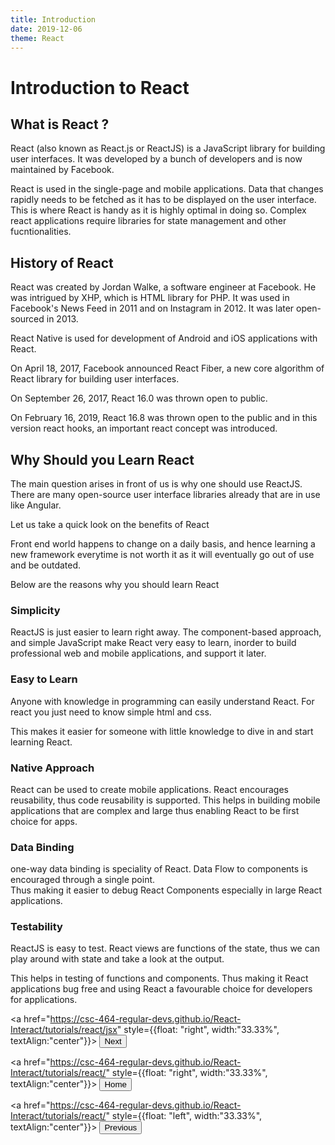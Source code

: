 ```yaml
---
title: Introduction
date: 2019-12-06
theme: React
---
```


# Introduction to React



## What is React ?

React (also known as React.js or ReactJS) is a JavaScript library
for building user interfaces. It was developed by a bunch of developers and is now 
maintained by Facebook. 

React is used in the single-page and mobile applications. Data that changes rapidly needs to be
fetched as it has to be displayed on the user interface. This is where React is handy as it 
is highly optimal in doing so. Complex react applications require libraries for state management and 
other fucntionalities. 


## History of React

React was created by Jordan Walke, a software engineer at Facebook.
He was intrigued by XHP, which is  HTML library for PHP. It was used in Facebook's News Feed in 2011 
and on Instagram in 2012. It was later open-sourced in 2013. 

React Native is used for development of Android and iOS applications with React. 

On April 18, 2017, Facebook announced React Fiber, 
a new core algorithm of React library for building user interfaces. 

On September 26, 2017, React 16.0 was thrown open to public. 

On February 16, 2019, React 16.8 was thrown open to the public and in this version react hooks,
an important react concept was introduced. 

## Why Should you Learn React

The main question arises in front of us is why one should use ReactJS. 
There are many open-source user interface libraries already that are in use like Angular.

Let us take a quick look on the benefits of React

Front end world happens to change on a daily basis, and hence learning a new framework everytime 
is not worth it as it will eventually go out of use and be outdated. 

Below are the reasons why you should learn React 

### Simplicity

ReactJS is just easier  to learn right away. The component-based approach,
 and simple JavaScript make React very easy to learn, inorder to build  
 professional web and mobile applications, and support it later.

### Easy to Learn

Anyone with knowledge in programming can easily understand React.
For react you just need to know simple html and css. 

This makes it easier for someone with little knowledge to dive in and start learning 
React.

### Native Approach

React can be used to create mobile applications.
React encourages reusability, thus code reusability is supported. 
This helps in building mobile applications that are complex and large thus enabling 
React to be first choice for apps.

### Data Binding

one-way data binding is speciality of React. 
Data Flow to components is encouraged through a single point.   
Thus making it easier to debug React Components especially in large React applications.


### Testability

ReactJS  is  easy to test. React views are functions of the state, 
thus we can play around with state and take a look at the output. 

This helps in testing of functions and components. Thus making it 
React applications bug free and using React a favourable choice for 
developers for applications. 


<a href="https://csc-464-regular-devs.github.io/React-Interact/tutorials/react/jsx" style={{float: "right", width:"33.33%", textAlign:"center"}}>
<Button variant="outlined" color="primary">
Next
</Button>
</a>

<a href="https://csc-464-regular-devs.github.io/React-Interact/tutorials/react/" style={{float: "right", width:"33.33%", textAlign:"center"}}>
<Button variant="outlined" color="primary">
Home
</Button>
</a>

<a href="https://csc-464-regular-devs.github.io/React-Interact/tutorials/react/" style={{float: "left", width:"33.33%", textAlign:"center"}}>
<Button variant="outlined" color="black">
Previous
</Button>
</a>